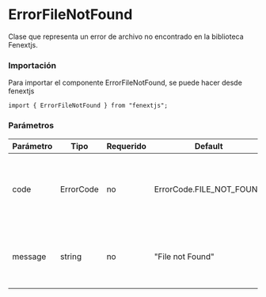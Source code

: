 # ErrorFileNotFound

Clase que representa un error de archivo no encontrado en la biblioteca Fenextjs.

### Importación

Para importar el componente ErrorFileNotFound, se puede hacer desde fenextjs

```tsx copy
import { ErrorFileNotFound } from "fenextjs";
```

### Parámetros

| Parámetro | Tipo | Requerido | Default | Descripcion |
| --------- | ---- | --------- | ------- | ----------- |
| code | ErrorCode | no | ErrorCode.FILE_NOT_FOUND | Código de error específico que indica que el archivo no se encontró. |
| message | string | no | "File not Found" | Mensaje de error que describe la ausencia del archivo solicitado. |
